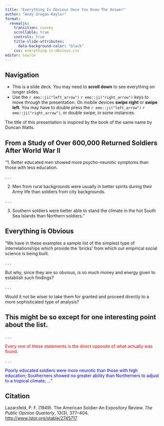 ```yaml
---
title: "Everything Is Obvious Once You Know The Answer"
author: "Andy Grogan-Kaylor"
format:
  revealjs:
    transition: convex
    scrollable: true
    controls: true
    title-slide-attributes:
      data-background-color: "black"
    css: everything-is-obvious.css
editor: source
---
```


## Navigation


* This is a slide deck. You may need to **scroll down** to see everything on longer slides.
* Use the `r emo::ji("left_arrow")` `r emo::ji("right_arrow")` keys to move through the presentation. On mobile devices **swipe right** or **swipe left**. You may have to double press the `r emo::ji("left_arrow")` `r emo::ji("right_arrow")`, or double swipe, in some instances.

:::{.callout-note}
The title of this presentation is inspired by the book of the same name by Duncan Watts.
:::

## From a Study of Over 600,000 Returned Soldiers After World War II

"1. Better educated men showed more psycho-neurotic symptoms than those with less education.

. . .

2. Men from rural backgrounds were usually in better spirits during their Army life than soldiers from city backgrounds.

. . .

3. Southern soldiers were better able to stand the climate in the hot South Sea Islands than Northern soldiers."

## Everything is Obvious

"We have in these examples a sample list of the simplest type of interrelationships which provide the 'bricks' from which our empirical social science is being built. 

. . .

But why, since they are so obvious, is so much money and energy given to establish such findings? 

. . .

Would it not be wiser to take them for granted and proceed directly to a more sophisticated type of analysis? 

## This might be so except for one interesting point about the list. 
. . .

<span style="color:red;">Every one of these statements is the direct opposite of what actually was found.</span>

. . . 

<span style="color:blue;">Poorly educated soldiers were more neurotic than those with high education; Southerners showed no greater ability than Northerners to adjust to a tropical climate; ..."

## Citation

Lazarsfeld, P. F. (1949). The American Soldier-An Expository Review. *The Public Opinion Quarterly*, 13(3), 377–404. [http://www.jstor.org/stable/2745717](http://www.jstor.org/stable/2745717)


